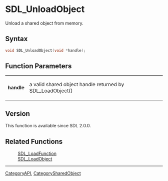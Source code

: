 = SDL_UnloadObject =

Unload a shared object from memory.

== Syntax ==

<syntaxhighlight lang='c'>
void SDL_UnloadObject(void *handle);
</syntaxhighlight>

== Function Parameters ==

{|
|'''handle'''
|a valid shared object handle returned by [[SDL_LoadObject]]()
|}

== Version ==

This function is available since SDL 2.0.0.

== Related Functions ==

:[[SDL_LoadFunction]]
:[[SDL_LoadObject]]

----
[[CategoryAPI]], [[CategorySharedObject]]



